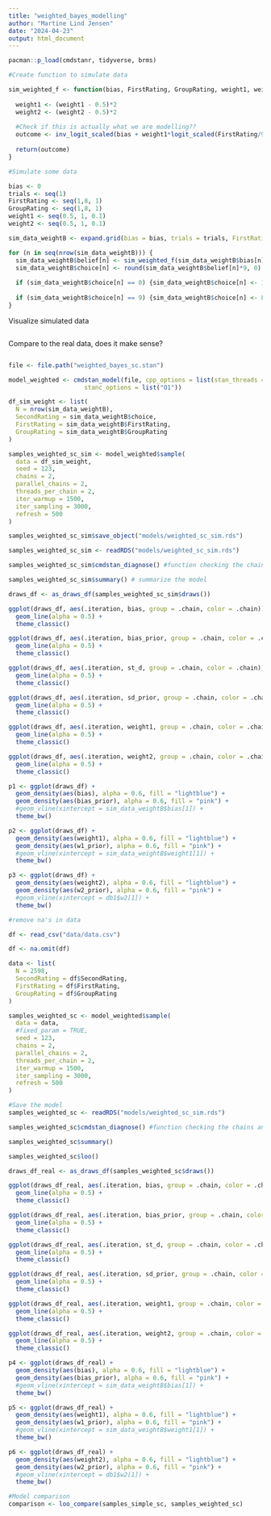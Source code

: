 ```yaml
---
title: "weighted_bayes_modelling"
author: "Martine Lind Jensen"
date: "2024-04-23"
output: html_document
---
```

```r
pacman::p_load(cmdstanr, tidyverse, brms)
```

```r
#Create function to simulate data 

sim_weighted_f <- function(bias, FirstRating, GroupRating, weight1, weight2) {
  
  weight1 <- (weight1 - 0.5)*2
  weight2 <- (weight2 - 0.5)*2
  
  #Check if this is actually what we are modelling??
  outcome <- inv_logit_scaled(bias + weight1*logit_scaled(FirstRating/9) + weight2*logit_scaled(GroupRating/9))
  
  return(outcome)
}

#Simulate some data 

bias <- 0
trials <- seq(1)
FirstRating <- seq(1,8, 1)
GroupRating <- seq(1,8, 1)
weight1 <- seq(0.5, 1, 0.1)
weight2 <- seq(0.5, 1, 0.1)

sim_data_weightB <- expand.grid(bias = bias, trials = trials, FirstRating = FirstRating, GroupRating = GroupRating, weight1 = weight1, weight2 = weight2)

for (n in seq(nrow(sim_data_weightB))) {
  sim_data_weightB$belief[n] <- sim_weighted_f(sim_data_weightB$bias[n], sim_data_weightB$FirstRating[n], sim_data_weightB$GroupRating[n], sim_data_weightB$weight1[n], sim_data_weightB$weight2[n])
  sim_data_weightB$choice[n] <- round(sim_data_weightB$belief[n]*9, 0) 
  
  if (sim_data_weightB$choice[n] == 0) {sim_data_weightB$choice[n] <- 1}
  
  if (sim_data_weightB$choice[n] == 9) {sim_data_weightB$choice[n] <- 8}
}

```

Visualize simulated data
```r

```

Compare to the real data, does it make sense? 

```r

```




```r
file <- file.path("weighted_bayes_sc.stan")

model_weighted <- cmdstan_model(file, cpp_options = list(stan_threads = TRUE),
                     stanc_options = list("O1"))
```

```r
df_sim_weight <- list(
  N = nrow(sim_data_weightB), 
  SecondRating = sim_data_weightB$choice, 
  FirstRating = sim_data_weightB$FirstRating, 
  GroupRating = sim_data_weightB$GroupRating
)

samples_weighted_sc_sim <- model_weighted$sample(
  data = df_sim_weight,
  seed = 123,
  chains = 2,
  parallel_chains = 2,
  threads_per_chain = 2,
  iter_warmup = 1500,
  iter_sampling = 3000,
  refresh = 500
)

samples_weighted_sc_sim$save_object("models/weighted_sc_sim.rds")
```

```r
samples_weighted_sc_sim <- readRDS("models/weighted_sc_sim.rds")

samples_weighted_sc_sim$cmdstan_diagnose() #function checking the chains and stuff

samples_weighted_sc_sim$summary() # summarize the model

```

```r
draws_df <- as_draws_df(samples_weighted_sc_sim$draws())
```

```r
ggplot(draws_df, aes(.iteration, bias, group = .chain, color = .chain)) +
  geom_line(alpha = 0.5) +
  theme_classic()

ggplot(draws_df, aes(.iteration, bias_prior, group = .chain, color = .chain)) +
  geom_line(alpha = 0.5) +
  theme_classic()

ggplot(draws_df, aes(.iteration, st_d, group = .chain, color = .chain)) +
  geom_line(alpha = 0.5) +
  theme_classic()

ggplot(draws_df, aes(.iteration, sd_prior, group = .chain, color = .chain)) +
  geom_line(alpha = 0.5) +
  theme_classic()

ggplot(draws_df, aes(.iteration, weight1, group = .chain, color = .chain)) +
  geom_line(alpha = 0.5) +
  theme_classic()

ggplot(draws_df, aes(.iteration, weight2, group = .chain, color = .chain)) +
  geom_line(alpha = 0.5) +
  theme_classic()

```

```r
p1 <- ggplot(draws_df) +
  geom_density(aes(bias), alpha = 0.6, fill = "lightblue") +
  geom_density(aes(bias_prior), alpha = 0.6, fill = "pink") +
  #geom_vline(xintercept = sim_data_weightB$bias[1]) +
  theme_bw()

p2 <- ggplot(draws_df) +
  geom_density(aes(weight1), alpha = 0.6, fill = "lightblue") +
  geom_density(aes(w1_prior), alpha = 0.6, fill = "pink") +
  #geom_vline(xintercept = sim_data_weightB$weight1[1]) +
  theme_bw()

p3 <- ggplot(draws_df) +
  geom_density(aes(weight2), alpha = 0.6, fill = "lightblue") +
  geom_density(aes(w2_prior), alpha = 0.6, fill = "pink") +
  #geom_vline(xintercept = db1$w2[1]) +
  theme_bw()

```


```r
#remove na's in data 

df <- read_csv("data/data.csv")

df <- na.omit(df)

data <- list(
  N = 2598, 
  SecondRating = df$SecondRating, 
  FirstRating = df$FirstRating, 
  GroupRating = df$GroupRating
)
```

```r
samples_weighted_sc <- model_weighted$sample(
  data = data,
  #fixed_param = TRUE,
  seed = 123,
  chains = 2,
  parallel_chains = 2,
  threads_per_chain = 2,
  iter_warmup = 1500,
  iter_sampling = 3000,
  refresh = 500
)
```

```r
#Save the model
samples_weighted_sc <- readRDS("models/weighted_sc_sim.rds")

samples_weighted_sc$cmdstan_diagnose() #function checking the chains and stuff

samples_weighted_sc$summary()

samples_weighted_sc$loo()
```

```r
draws_df_real <- as_draws_df(samples_weighted_sc$draws())
```

```r
ggplot(draws_df_real, aes(.iteration, bias, group = .chain, color = .chain)) +
  geom_line(alpha = 0.5) +
  theme_classic()

ggplot(draws_df_real, aes(.iteration, bias_prior, group = .chain, color = .chain)) +
  geom_line(alpha = 0.5) +
  theme_classic()

ggplot(draws_df_real, aes(.iteration, st_d, group = .chain, color = .chain)) +
  geom_line(alpha = 0.5) +
  theme_classic()

ggplot(draws_df_real, aes(.iteration, sd_prior, group = .chain, color = .chain)) +
  geom_line(alpha = 0.5) +
  theme_classic()

ggplot(draws_df_real, aes(.iteration, weight1, group = .chain, color = .chain)) +
  geom_line(alpha = 0.5) +
  theme_classic()

ggplot(draws_df_real, aes(.iteration, weight2, group = .chain, color = .chain)) +
  geom_line(alpha = 0.5) +
  theme_classic()

```

```r
p4 <- ggplot(draws_df_real) +
  geom_density(aes(bias), alpha = 0.6, fill = "lightblue") +
  geom_density(aes(bias_prior), alpha = 0.6, fill = "pink") +
  #geom_vline(xintercept = sim_data_weightB$bias[1]) +
  theme_bw()

p5 <- ggplot(draws_df_real) +
  geom_density(aes(weight1), alpha = 0.6, fill = "lightblue") +
  geom_density(aes(w1_prior), alpha = 0.6, fill = "pink") +
  #geom_vline(xintercept = sim_data_weightB$weight1[1]) +
  theme_bw()

p6 <- ggplot(draws_df_real) +
  geom_density(aes(weight2), alpha = 0.6, fill = "lightblue") +
  geom_density(aes(w2_prior), alpha = 0.6, fill = "pink") +
  #geom_vline(xintercept = db1$w2[1]) +
  theme_bw()

```


```r
#Model comparison
comparison <- loo_compare(samples_simple_sc, samples_weighted_sc)

```

